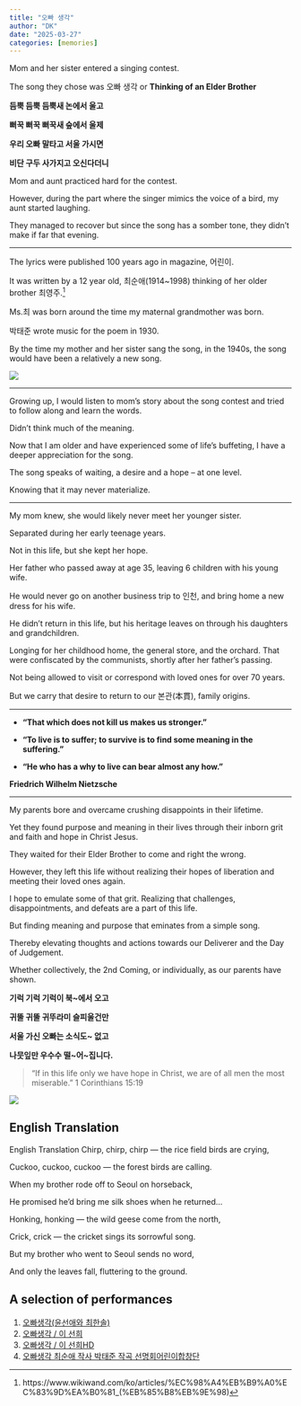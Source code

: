 ```yaml
---
title: "오빠 생각"
author: "DK"
date: "2025-03-27"
categories: [memories]
---
```


Mom and her sister entered a singing contest.

The song they chose was 오빠 생각 or **Thinking of an Elder Brother**

**듬뿍 듬뿍 듬뿍새 논에서 울고**

**뻐꾹 뻐꾹 뻐꾹새 숲에서 울제**

**우리 오빠 말타고 서울 가시면**

**비단 구두 사가지고 오신다더니**

Mom and aunt practiced hard for the contest.

However, during the part where the singer mimics the voice of a bird, my aunt started laughing.

They managed to recover but since the song has a somber tone, they didn't make if far that evening.

------------------------------------------------------------------------

The lyrics were published 100 years ago in magazine, 어린이.

It was written by a 12 year old, 최순애(1914\~1998) thinking of her older brother 최영주.[^1]

[^1]: https://www.wikiwand.com/ko/articles/%EC%98%A4%EB%B9%A0%EC%83%9D%EA%B0%81\_(%EB%85%B8%EB%9E%98)

Ms.최 was born around the time my maternal grandmother was born.

박태준 wrote music for the poem in 1930.

By the time my mother and her sister sang the song, in the 1940s, the song would have been a relatively a new song.

![](images/20250316_234902%20Copy.JPG)

------------------------------------------------------------------------

Growing up, I would listen to mom's story about the song contest and tried to follow along and learn the words.

Didn't think much of the meaning.

Now that I am older and have experienced some of life's buffeting, I have a deeper appreciation for the song.

The song speaks of waiting, a desire and a hope – at one level.

Knowing that it may never materialize.

---

My mom knew, she would likely never meet her younger sister.

Separated during her early teenage years.

Not in this life, but she kept her hope.

Her father who passed away at age 35, leaving 6 children with his young wife.

He would never go on another business trip to 인천, and bring home a new dress for his wife.

He didn't return in this life, but his heritage leaves on through his daughters and grandchildren.

Longing for her childhood home, the general store, and the orchard. That were confiscated by the communists, shortly after her father's passing.

Not being allowed to visit or correspond with loved ones for over 70 years.

But we carry that desire to return to our 본관(本貫), family origins.

------------------------------------------------------------------------

-   **"That which does not kill us makes us stronger."** 

-   **"To live is to suffer; to survive is to find some meaning in the suffering."** 

-   **"He who has a why to live can bear almost any how."** 

**Friedrich Wilhelm Nietzsche**

---

My parents bore and overcame crushing disappoints in their lifetime.

Yet they found purpose and meaning in their lives through their inborn grit and faith and hope in Christ Jesus.

They waited for their Elder Brother to come and right the wrong.

However, they left this life without realizing their hopes of liberation and meeting their loved ones again.

I hope to emulate some of that grit. Realizing that challenges, disappointments, and defeats are a part of this life.

But finding meaning and purpose that eminates from a simple song.

Thereby elevating thoughts and actions towards our Deliverer and the Day of Judgement.

Whether collectively, the 2nd Coming, or individually, as our parents have shown.

**기럭 기럭 기럭이 북\~에서 오고**

**귀뚤 귀뚤 귀뚜라미 슬피울건만**

**서울 가신 오빠는 소식도\~ 없고**

**나뭇잎만 우수수 떨\~어\~집니다.**

> "If in this life only we have hope in Christ, we are of all men the most miserable." 1 Corinthians 15:19

![](images/DSC_9055.JPG)

## English Translation

English Translation Chirp, chirp, chirp — the rice field birds are crying,

Cuckoo, cuckoo, cuckoo — the forest birds are calling.

When my brother rode off to Seoul on horseback,

He promised he'd bring me silk shoes when he returned…

Honking, honking — the wild geese come from the north,

Crick, crick — the cricket sings its sorrowful song.

But my brother who went to Seoul sends no word,

And only the leaves fall, fluttering to the ground.

## A selection of performances

1.  [오빠생각(윤선애와 최한솔)](https://www.youtube.com/watch?v=16dHv_NZKYQ)
2.  [오빠생각 / 이 선희](https://www.youtube.com/watch?v=TGYs1OsItH8)
3.  [오빠생각 / 이 선희HD](https://www.youtube.com/watch?v=VDOFuP11RHU)
4.  [오빠생각 최순애 작사 박태준 작곡 선명회어린이합창단](https://www.youtube.com/watch?v=G7C3ZLJ7VaI)
